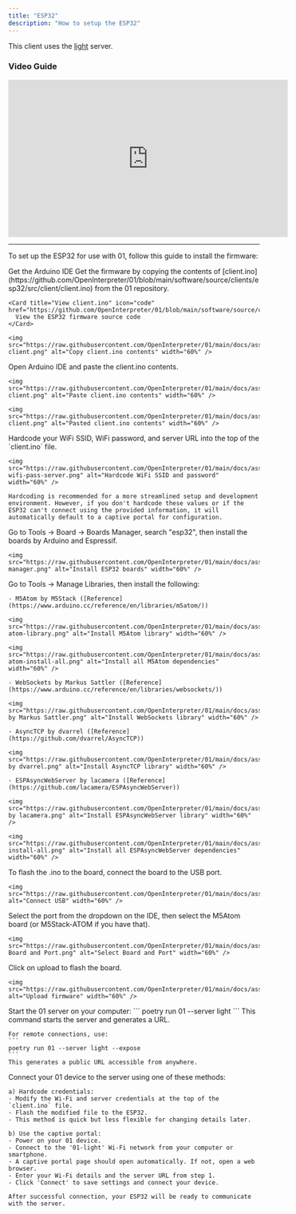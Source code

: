 ```yaml
---
title: "ESP32"
description: "How to setup the ESP32"
---
```


<Info>This client uses the [light](/server/light) server.</Info>

### Video Guide

<iframe
  width="560"
  height="315"
  src="https://www.youtube.com/embed/Y76zed8nEE8"
  frameBorder="0"
  allow="accelerometer; autoplay; clipboard-write; encrypted-media; gyroscope; picture-in-picture"
  allowfullscreen
></iframe>

---

To set up the ESP32 for use with 01, follow this guide to install the firmware:

<Steps>
  <Step title="Download Arduino IDE">
    <Card title="Download Arduino IDE" icon="download" href="https://www.arduino.cc/en/software">
      Get the Arduino IDE
    </Card>
  </Step>

  <Step title="Get the firmware">
    Get the firmware by copying the contents of [client.ino](https://github.com/OpenInterpreter/01/blob/main/software/source/clients/esp32/src/client/client.ino) from the 01 repository.

    <Card title="View client.ino" icon="code" href="https://github.com/OpenInterpreter/01/blob/main/software/source/clients/esp32/src/client/client.ino">
      View the ESP32 firmware source code
    </Card>

    <img src="https://raw.githubusercontent.com/OpenInterpreter/01/main/docs/assets/copy-client.png" alt="Copy client.ino contents" width="60%" />
  </Step>

  <Step title="Paste firmware into Arduino IDE">
    Open Arduino IDE and paste the client.ino contents.

    <img src="https://raw.githubusercontent.com/OpenInterpreter/01/main/docs/assets/paste-client.png" alt="Paste client.ino contents" width="60%" />

    <img src="https://raw.githubusercontent.com/OpenInterpreter/01/main/docs/assets/pasted-client.png" alt="Pasted client.ino contents" width="60%" />
  </Step>

  <Step title="(Optional) Hardcode credentials">
    Hardcode your WiFi SSID, WiFi password, and server URL into the top of the `client.ino` file.

    <img src="https://raw.githubusercontent.com/OpenInterpreter/01/main/docs/assets/hardcode-wifi-pass-server.png" alt="Hardcode WiFi SSID and password" width="60%" />

    Hardcoding is recommended for a more streamlined setup and development environment. However, if you don't hardcode these values or if the ESP32 can't connect using the provided information, it will automatically default to a captive portal for configuration. 
  </Step>

  <Step title="Install ESP32 boards">
    Go to Tools -> Board -> Boards Manager, search "esp32", then install the boards by Arduino and Espressif.

    <img src="https://raw.githubusercontent.com/OpenInterpreter/01/main/docs/assets/boards-manager.png" alt="Install ESP32 boards" width="60%" />
  </Step>

  <Step title="Install required libraries">
    Go to Tools -> Manage Libraries, then install the following:

    - M5Atom by M5Stack ([Reference](https://www.arduino.cc/reference/en/libraries/m5atom/))

    <img src="https://raw.githubusercontent.com/OpenInterpreter/01/main/docs/assets/M5-atom-library.png" alt="Install M5Atom library" width="60%" />

    <img src="https://raw.githubusercontent.com/OpenInterpreter/01/main/docs/assets/m5-atom-install-all.png" alt="Install all M5Atom dependencies" width="60%" />

    - WebSockets by Markus Sattler ([Reference](https://www.arduino.cc/reference/en/libraries/websockets/))

    <img src="https://raw.githubusercontent.com/OpenInterpreter/01/main/docs/assets/WebSockets by Markus Sattler.png" alt="Install WebSockets library" width="60%" />

    - AsyncTCP by dvarrel ([Reference](https://github.com/dvarrel/AsyncTCP))

    <img src="https://raw.githubusercontent.com/OpenInterpreter/01/main/docs/assets/AsyncTCP by dvarrel.png" alt="Install AsyncTCP library" width="60%" />

    - ESPAsyncWebServer by lacamera ([Reference](https://github.com/lacamera/ESPAsyncWebServer))

    <img src="https://raw.githubusercontent.com/OpenInterpreter/01/main/docs/assets/ESPAsyncWebServer by lacamera.png" alt="Install ESPAsyncWebServer library" width="60%" />

    <img src="https://raw.githubusercontent.com/OpenInterpreter/01/main/docs/assets/ESPAsyncWebServer-install-all.png" alt="Install all ESPAsyncWebServer dependencies" width="60%" />
  </Step>

  <Step title="Connect the board">
    To flash the .ino to the board, connect the board to the USB port.

    <img src="https://raw.githubusercontent.com/OpenInterpreter/01/main/docs/assets/connect_usb.jpeg" alt="Connect USB" width="60%" />
  </Step>

  <Step title="Select board and port">
    Select the port from the dropdown on the IDE, then select the M5Atom board (or M5Stack-ATOM if you have that).

    <img src="https://raw.githubusercontent.com/OpenInterpreter/01/main/docs/assets/Select Board and Port.png" alt="Select Board and Port" width="60%" />
  </Step>

  <Step title="Upload firmware">
    Click on upload to flash the board.

    <img src="https://raw.githubusercontent.com/OpenInterpreter/01/main/docs/assets/Upload.png" alt="Upload firmware" width="60%" />
  </Step>

  <Step title="Start the 01 server">
    Start the 01 server on your computer:
    ```
    poetry run 01 --server light
    ```
    This command starts the server and generates a URL.

    For remote connections, use:
    ```
    poetry run 01 --server light --expose
    ```
    This generates a public URL accessible from anywhere.
  </Step>

  <Step title="Connect ESP32 to the server">
    Connect your 01 device to the server using one of these methods:

    a) Hardcode credentials:
    - Modify the Wi-Fi and server credentials at the top of the `client.ino` file.
    - Flash the modified file to the ESP32.
    - This method is quick but less flexible for changing details later.

    b) Use the captive portal:
    - Power on your 01 device.
    - Connect to the '01-light' Wi-Fi network from your computer or smartphone.
    - A captive portal page should open automatically. If not, open a web browser.
    - Enter your Wi-Fi details and the server URL from step 1.
    - Click 'Connect' to save settings and connect your device.

    After successful connection, your ESP32 will be ready to communicate with the server.
  </Step>
</Steps>
